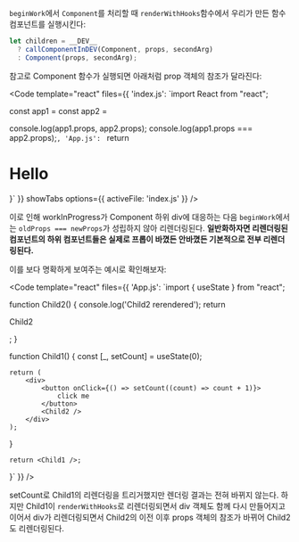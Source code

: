 
`beginWork`에서 `Component`를 처리할 때 `renderWithHooks`함수에서 우리가 만든 함수 컴포넌트를 실행시킨다:

```js
let children = __DEV__
  ? callComponentInDEV(Component, props, secondArg)
  : Component(props, secondArg);
```

참고로 Component 함수가 실행되면 아래처럼 prop 객체의 참조가 달라진다:

<Code template="react" files={{
    'index.js': `import React from "react";

const app1 = <App/>
const app2 = <App/>

console.log(app1.props, app2.props);
console.log(app1.props === app2.props);`,
'App.js': `
    return <h1>Hello</h1>
}`
}}
showTabs
options={{ activeFile: 'index.js' }}
/>

이로 인해 workInProgress가 Component 하위 div에 대응하는 다음 `beginWork`에서는 `oldProps === newProps`가 성립하지 않아 리렌더링된다. **일반화하자면 리렌더링된 컴포넌트의 하위 컴포넌트들은 실제로 프롭이 바꼈든 안바꼈든 기본적으로 전부 리렌더링된다.** 

이를 보다 명확하게 보여주는 예시로 확인해보자:

<Code template="react" files={{
'App.js': `import { useState } from "react";

function Child2() {
    console.log('Child2 rerendered');
    return <p>Child2</p>;
}

function Child1() {
    const [_, setCount] = useState(0);

    return (
        <div>
            <button onClick={() => setCount((count) => count + 1)}>
                click me
            </button>
            <Child2 />
        </div>
    );
}

    return <Child1 />;
}`
}}
/>

setCount로 Child1의 리렌더링을 트리거했지만 렌더링 결과는 전혀 바뀌지 않는다. 하지만 Child1이 `renderWithHooks`로 리렌더링되면서 div 객체도 함께 다시 만들어지고 이어서 div가 리렌더링되면서
Child2의 이전 이후 props 객체의 참조가 바뀌어 Child2도 리렌더링된다.
